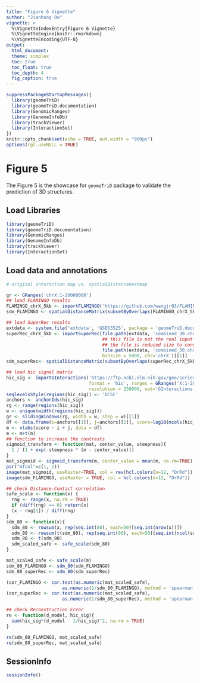 ```yaml
---
title: "Figure 6 Vignette"
author: "Jianhong Ou"
vignette: >
  %\VignetteIndexEntry{Figure 6 Vignette}
  %\VignetteEngine{knitr::rmarkdown}
  %\VignetteEncoding{UTF-8}
output:
  html_document:
  theme: simplex
  toc: true
  toc_float: true
  toc_depth: 4
  fig_caption: true
---
```


```r
suppressPackageStartupMessages({
  library(geomeTriD)
  library(geomeTriD.documentation)
  library(GenomicRanges)
  library(GenomeInfoDb)
  library(trackViewer)
  library(InteractionSet)
})
knitr::opts_chunk$set(echo = TRUE, out.width = "900px")
options(rgl.useNULL = TRUE)
```

# Figure 5

The Figure 5 is the showcase for `geomeTriD` package to validate the prediction of 3D structures.

## Load Libraries

```r
library(geomeTriD)
library(geomeTriD.documentation)
library(GenomicRanges)
library(GenomeInfoDb)
library(trackViewer)
library(InteractionSet)
```

## Load data and annotations

```r
# original interaction map vs. spatialDistanceHeatmap

gr <- GRanges('chrX:1-20000000')
## load FLAMINGO results
FLAMINGO_chrX_5kb <- importFLAMINGO('https://github.com/wangjr03/FLAMINGO/raw/refs/heads/main/predictions/GM12878/chrX_5kb.txt')[[1]]
sdm_FLAMINGO <- spatialDistanceMatrix(subsetByOverlaps(FLAMINGO_chrX_5kb, gr), fill_NA = TRUE)

## load SuperRec results
extdata <- system.file('extdata', 'GSE63525', package = 'geomeTriD.documentation')
superRec_chrX_5kb <- importSuperRec(file.path(extdata, 'combined_30.chrX.SuperRec.txt.gz'),
                                    ## this file is not the real input file SuperRec
                                    ## the file is reduced size to construct the xyz object for this doc. 
                                    file.path(extdata, 'combined_30.chrX.SuperRec.input.subset.gz'),
                                    binsize = 5000, chr='chrX')[[1]]
sdm_superRec<- spatialDistanceMatrix(subsetByOverlaps(superRec_chrX_5kb, gr), fill_NA = TRUE)

## load hic signal matrix
hic_sig <- importGInteractions('https://ftp.ncbi.nlm.nih.gov/geo/series/GSE63nnn/GSE63525/suppl/GSE63525%5FGM12878%5Fdilution%5Fcombined%5F30.hic',
                               format = 'hic', ranges = GRanges('X:1-20000000'),
                               resolution = 250000, out='GInteractions')
seqlevelsStyle(regions(hic_sig)) <- 'UCSC'
anchors <- anchorIds(hic_sig)
rg <- range(regions(hic_sig))
w <- unique(width(regions(hic_sig)))
gr <- slidingWindows(rg, width = w, step = w)[[1]]
df <- data.frame(i=anchors[[1]], j=anchors[[2]], score=log10(mcols(hic_sig)$score))
m <- xtabs(score ~ i + j, data = df)
m <- m+t(m)
## function to increase the contrasts
sigmoid_transform <- function(mat, center_value, steepness){
  1 / (1 + exp(-steepness * (m - center_value)))
}
mat_sigmoid <- sigmoid_transform(m, center_value = mean(m, na.rm=TRUE), steepness = 5)
par("mfcol"=c(1, 2))
image(mat_sigmoid, useRaster=TRUE, col = rev(hcl.colors(n=12, "OrRd")))
image(sdm_FLAMINGO, useRaster = TRUE, col = hcl.colors(n=12, "OrRd"))

## check Distance-Contact correlation
safe_scale <- function(x) {
  rng <- range(x, na.rm = TRUE)
  if (diff(rng) == 0) return(x)
  (x - rng[1]) / diff(rng)
}
sdm_80 <- function(x){
  sdm_80 <- rowsum(x, rep(seq.int(80), each=50)[seq.int(nrow(x))])
  sdm_80 <- rowsum(t(sdm_80), rep(seq.int(80), each=50)[seq.int(ncol(sdm_80))])
  sdm_80 <- t(sdm_80)
  sdm_scaled_safe <- safe_scale(sdm_80)
}

mat_scaled_safe <- safe_scale(m)
sdm_80_FLAMINGO <- sdm_80(sdm_FLAMINGO)
sdm_80_superRec <- sdm_80(sdm_superRec)

(cor_FLAMINGO <- cor.test(as.numeric(mat_scaled_safe), 
                     as.numeric(1/sdm_80_FLAMINGO), method = 'spearman'))
(cor_superRec <- cor.test(as.numeric(mat_scaled_safe), 
                     as.numeric(1/sdm_80_superRec), method = 'spearman'))

## check Reconstruction Error
re <- function(d_model, hic_sig){
  sum(hic_sig*(d_model - 1/hic_sig)^2, na.rm = TRUE)
}

re(sdm_80_FLAMINGO, mat_scaled_safe)
re(sdm_80_superRec, mat_scaled_safe)
```


## SessionInfo

```r
sessionInfo()
```